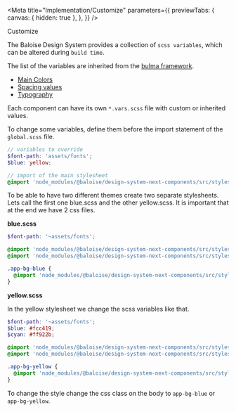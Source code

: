 
<Meta
  title="Implementation/Customize"
  parameters={{
    previewTabs: {
      canvas: { hidden: true },
    },
  }}
/>

<bal-doc-banner id="testing" subtitle="Implementation">Customize</bal-doc-banner>

The Baloise Design System provides a collection of `scss variables`, which can be altered during `build time`.

The list of the variables are inherited from the [bulma framework](https://bulma.io/documentation/customize/variables/).

- [Main Colors](https://github.com/baloise/design-system/tree/master/packages/components/src/styles/utilities/variables/colors.scss)
- [Spacing values](https://github.com/baloise/design-system/tree/master/packages/components/src/styles/utilities/variables/spacing.scss)
- [Typography](https://github.com/baloise/design-system/tree/master/packages/components/src/styles/utilities/variables/typography.scss)

Each component can have its own `*.vars.scss` file with custom or inherited values.

To change some variables, define them before the import statement of the `global.scss` file.

```scss
// variables to override
$font-path: 'assets/fonts';
$blue: yellow;

// import of the main stylesheet
@import 'node_modules/@baloise/design-system-next-components/src/styles/global';
```

To be able to have two different themes create two separate stylesheets. Lets call the first one blue.scss and the other yellow.scss.
It is important that at the end we have 2 css files.

**blue.scss**

```scss
$font-path: '~assets/fonts';

@import 'node_modules/@baloise/design-system-next-components/src/styles/global.base';
@import 'node_modules/@baloise/design-system-next-components/src/styles/global.utilities';

.app-bg-blue {
  @import 'node_modules/@baloise/design-system-next-components/src/styles/global.core';
}
```

**yellow.scss**

In the yellow stylesheet we change the scss variables like that.

```scss
$font-path: '~assets/fonts';
$blue: #fcc419;
$cyan: #ff922b;

@import 'node_modules/@baloise/design-system-next-components/src/styles/global.base';
@import 'node_modules/@baloise/design-system-next-components/src/styles/global.utilities';

.app-bg-yellow {
  @import 'node_modules/@baloise/design-system-next-components/src/styles/global.core';
}
```

To change the style change the css class on the body to `app-bg-blue` or `app-bg-yellow`.

<bal-doc-github link="/stories/implementation/21-customize.stories.mdx"></bal-doc-github>

